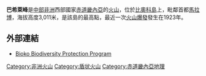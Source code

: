 {{Infobox mountain
| Name = 巴希萊峰
| other_name = 
| photo =The Great Bioko mountain.jpg
| photo_size = 
| photo_alt = 
| photo_caption = 巴希萊峰
| Elevation = 3,011米
| elevation_ref = 
| Prominence = 3,011米
| prominence_ref = 
| pushpin_map = Equatorial Guinea
| map_caption = 
| map_size = 175
| label_position = top
| listing = 
| Location = {{flag|Equatorial Guinea}}[[比奧科島|比奧科島]]
| Type = [[盾狀火山|盾狀火山]]
| Last eruption = 1923年
}}

'''巴希萊峰'''是[[中部非洲|中部非洲]]西部國家[[赤道畿內亞|赤道畿內亞]]的[[火山|火山]]，位於[[比奧科島|比奧科島]]上，毗鄰首都[[馬拉博|馬拉博]]，海拔高度3,011米，是該島的最高點，最近一次[[火山爆發|火山爆發]]發生在1923年。

==外部連結==
* [https://web.archive.org/web/20070205143022/http://www.bioko.org/ecotourism/pico.asp Bioko Biodiversity Protection Program]

{{coord|display=title}}
{{DEFAULTSORT:Basile}}
[[Category:非洲火山|Category:非洲火山]]
[[Category:盾状火山|Category:盾状火山]]
[[Category:赤道畿內亞地理|Category:赤道畿內亞地理]]
{{EquatorialGuinea-geo-stub}}
